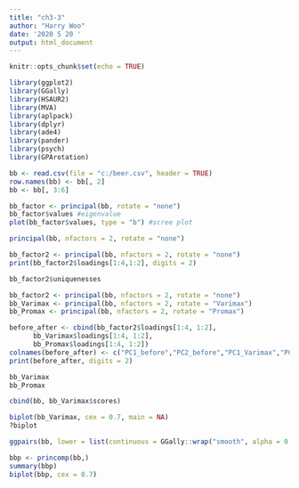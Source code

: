 ```yaml
---
title: "ch3-3"
author: "Harry Woo"
date: '2020 5 20 '
output: html_document
---
```


```r
knitr::opts_chunk$set(echo = TRUE)
```



```r

library(ggplot2)
library(GGally)
library(HSAUR2)
library(MVA)
library(aplpack)
library(dplyr)
library(ade4)
library(pander)
library(psych)
library(GPArotation)

```

```r

bb <- read.csv(file = "c:/beer.csv", header = TRUE)
row.names(bb) <- bb[, 2]
bb <- bb[, 3:6]

bb_factor <- principal(bb, rotate = "none")
bb_factor$values #eigenvalue
plot(bb_factor$values, type = "b") #scree plot

principal(bb, nfactors = 2, rotate = "none")

bb_factor2 <- principal(bb, nfactors = 2, rotate = "none")
print(bb_factor2$loadings[1:4,1:2], digits = 2)

bb_factor2$uniquenesses

```

```r

bb_factor2 <- principal(bb, nfactors = 2, rotate = "none")
bb_Varimax <- principal(bb, nfactors = 2, rotate = "Varimax")
bb_Promax <- principal(bb, nfactors = 2, rotate = "Promax")

before_after <- cbind(bb_factor2$loadings[1:4, 1:2],
      bb_Varimax$loadings[1:4, 1:2],
      bb_Promax$loadings[1:4, 1:2])
colnames(before_after) <- c("PC1_before","PC2_before","PC1_Varimax","PC2_Varimax", "PC1_Promax", "PC2_Promax")
print(before_after, digits = 2)

bb_Varimax
bb_Promax

cbind(bb, bb_Varimax$scores)

```

```r

biplot(bb_Varimax, cex = 0.7, main = NA)
?biplot

ggpairs(bb, lower = list(continuous = GGally::wrap("smooth", alpha = 0.3)))

bbp <- princomp(bb,)
summary(bbp)
biplot(bbp, cex = 0.7)

```

